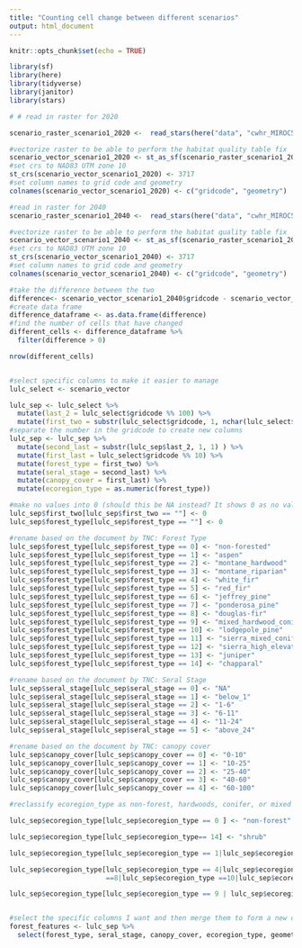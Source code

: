 ```yaml
---
title: "Counting cell change between different scenarios"
output: html_document
---
```


```r
knitr::opts_chunk$set(echo = TRUE)
```

```r
library(sf)
library(here)
library(tidyverse)
library(janitor)
library(stars)
```
```r
# # read in raster for 2020

scenario_raster_scenario1_2020 <-  read_stars(here("data", "cwhr_MIROC5_85_Scenario1_v3_20210824_1050_0.tif"))

#vectorize raster to be able to perform the habitat quality table fix
scenario_vector_scenario1_2020 <- st_as_sf(scenario_raster_scenario1_2020[1], merge = FALSE, as_points = F)
#set crs to NAD83 UTM zone 10
st_crs(scenario_vector_scenario1_2020) <- 3717
#set column names to grid code and geometry
colnames(scenario_vector_scenario1_2020) <- c("gridcode", "geometry")
```

```r
#read in raster for 2040
scenario_raster_scenario1_2040 <-  read_stars(here("data", "cwhr_MIROC5_85_Scenario1_v3_20210824_1050_20.tif"))

#vectorize raster to be able to perform the habitat quality table fix
scenario_vector_scenario1_2040 <- st_as_sf(scenario_raster_scenario1_2040[1], merge = FALSE, as_points = F)
#set crs to NAD83 UTM zone 10
st_crs(scenario_vector_scenario1_2040) <- 3717
#set column names to grid code and geometry
colnames(scenario_vector_scenario1_2040) <- c("gridcode", "geometry")

#take the difference between the two 
difference<- scenario_vector_scenario1_2040$gridcode - scenario_vector_scenario1_2020$gridcode
#create data frame
difference_dataframe <- as.data.frame(difference) 
#find the number of cells that have changed
different_cells <- difference_dataframe %>% 
  filter(difference > 0)

nrow(different_cells)
```

```r

```





```r

#select specific columns to make it easier to manage
lulc_select <- scenario_vector

lulc_sep <- lulc_select %>% 
  mutate(last_2 = lulc_select$gridcode %% 100) %>%
  mutate(first_two = substr(lulc_select$gridcode, 1, nchar(lulc_select$gridcode)-2 )) 
#separate the number in the gridcode to create new columns
lulc_sep <- lulc_sep %>% 
  mutate(second_last = substr(lulc_sep$last_2, 1, 1) ) %>% 
  mutate(first_last = lulc_select$gridcode %% 10) %>% 
  mutate(forest_type = first_two) %>% 
  mutate(seral_stage = second_last) %>% 
  mutate(canopy_cover = first_last) %>% 
  mutate(ecoregion_type = as.numeric(forest_type))

#make no values into 0 (should this be NA instead? It shows 0 as no values on the document, so I'm assuming this is ok)
lulc_sep$first_two[lulc_sep$first_two == ""] <- 0
lulc_sep$forest_type[lulc_sep$forest_type == ""] <- 0

#rename based on the document by TNC: Forest Type
lulc_sep$forest_type[lulc_sep$forest_type == 0] <- "non-forested"
lulc_sep$forest_type[lulc_sep$forest_type == 1] <- "aspen"
lulc_sep$forest_type[lulc_sep$forest_type == 2] <- "montane_hardwood"
lulc_sep$forest_type[lulc_sep$forest_type == 3] <- "montane_riparian"
lulc_sep$forest_type[lulc_sep$forest_type == 4] <- "white_fir"
lulc_sep$forest_type[lulc_sep$forest_type == 5] <- "red_fir"
lulc_sep$forest_type[lulc_sep$forest_type == 6] <- "jeffrey_pine"
lulc_sep$forest_type[lulc_sep$forest_type == 7] <- "ponderosa_pine"
lulc_sep$forest_type[lulc_sep$forest_type == 8] <- "douglas-fir"
lulc_sep$forest_type[lulc_sep$forest_type == 9] <- "mixed_hardwood_conifer"
lulc_sep$forest_type[lulc_sep$forest_type == 10] <- "lodgepole_pine"
lulc_sep$forest_type[lulc_sep$forest_type == 11] <- "sierra_mixed_conifer"
lulc_sep$forest_type[lulc_sep$forest_type == 12] <- "sierra_high_elevation_mixed_conifer"
lulc_sep$forest_type[lulc_sep$forest_type == 13] <- "juniper"
lulc_sep$forest_type[lulc_sep$forest_type == 14] <- "chapparal"

#rename based on the document by TNC: Seral Stage
lulc_sep$seral_stage[lulc_sep$seral_stage == 0] <- "NA"
lulc_sep$seral_stage[lulc_sep$seral_stage == 1] <- "below_1"
lulc_sep$seral_stage[lulc_sep$seral_stage == 2] <- "1-6"
lulc_sep$seral_stage[lulc_sep$seral_stage == 3] <- "6-11"
lulc_sep$seral_stage[lulc_sep$seral_stage == 4] <- "11-24"
lulc_sep$seral_stage[lulc_sep$seral_stage == 5] <- "above_24"

#rename based on the document by TNC: canopy cover
lulc_sep$canopy_cover[lulc_sep$canopy_cover == 0] <- "0-10"
lulc_sep$canopy_cover[lulc_sep$canopy_cover == 1] <- "10-25"
lulc_sep$canopy_cover[lulc_sep$canopy_cover == 2] <- "25-40"
lulc_sep$canopy_cover[lulc_sep$canopy_cover == 3] <- "40-60"
lulc_sep$canopy_cover[lulc_sep$canopy_cover == 4] <- "60-100"

#reclassify ecoregion_type as non-forest, hardwoods, conifer, or mixed     

lulc_sep$ecoregion_type[lulc_sep$ecoregion_type == 0 ] <- "non-forest" 

lulc_sep$ecoregion_type[lulc_sep$ecoregion_type== 14] <- "shrub"

lulc_sep$ecoregion_type[lulc_sep$ecoregion_type == 1|lulc_sep$ecoregion_type == 2] <- "hardwoods" 

lulc_sep$ecoregion_type[lulc_sep$ecoregion_type == 4|lulc_sep$ecoregion_type ==5|lulc_sep$ecoregion_type ==6|lulc_sep$ecoregion_type ==7|lulc_sep$ecoregion_type 
                        ==8|lulc_sep$ecoregion_type ==10|lulc_sep$ecoregion_type ==11|lulc_sep$ecoregion_type ==12|lulc_sep$ecoregion_type == 13] <- "conifer" 

lulc_sep$ecoregion_type[lulc_sep$ecoregion_type == 9 | lulc_sep$ecoregion_type == 3] <- "mixed"


#select the specific columns I want and then merge them to form a new data set with all desired columns
forest_features <- lulc_sep %>% 
  select(forest_type, seral_stage, canopy_cover, ecoregion_type, geometry)
  
```

